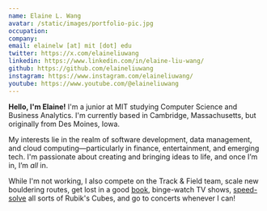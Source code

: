 ```yaml
---
name: Elaine L. Wang
avatar: /static/images/portfolio-pic.jpg
occupation:
company: 
email: elainelw [at] mit [dot] edu
twitter: https://x.com/elaineliuwang
linkedin: https://www.linkedin.com/in/elaine-liu-wang/
github: https://github.com/elaineliuwang
instagram: https://www.instagram.com/elaineliuwang/
youtube: https://www.youtube.com/@elaineliuwang
---
```


**Hello, I'm Elaine!** I'm a junior at MIT studying Computer Science and Business Analytics. I'm currently based in Cambridge, Massachusetts, but 
originally from Des Moines, Iowa.

My interests lie in the realm of software development, data management, and cloud computing—particularly in finance, entertainment, and emerging tech. 
I'm passionate about creating and bringing ideas to life, and once I’m in, I’m *all* in. 

While I'm not working, I also compete on the Track & Field team, scale new bouldering routes, get lost in a good <a href="https://www.goodreads.com/elaineliuwang
" target="_blank" rel="noopener noreferrer">book</a>, binge-watch TV shows, 
<a href="https://www.worldcubeassociation.org/persons/2017WANE01" target="_blank" rel="noopener noreferrer">speed-solve</a>
 all sorts of Rubik's Cubes, and go to concerts whenever I can!
